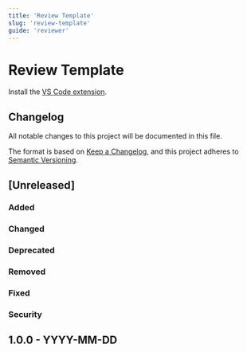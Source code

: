 ```yaml
---
title: 'Review Template'
slug: 'review-template'
guide: 'reviewer'
---
```


# Review Template

Install the [VS Code extension](https://marketplace.visualstudio.com/items?itemName=dzgmelody.vscode-changelog-snippets).

## Changelog

All notable changes to this project will be documented in this file.

The format is based on [Keep a Changelog](https://keepachangelog.com/en/1.0.0/),
and this project adheres to [Semantic Versioning](https://semver.org/spec/v2.0.0.html).

## [Unreleased]

### Added

### Changed

### Deprecated

### Removed

### Fixed

### Security

## 1.0.0 - YYYY-MM-DD
